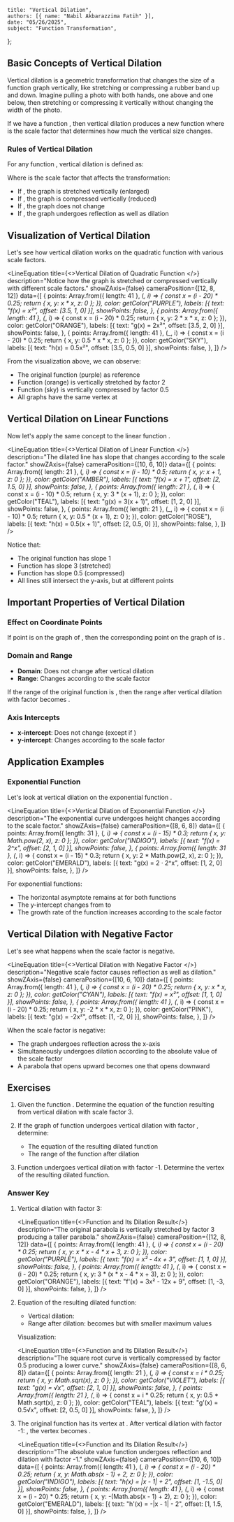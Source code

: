     title: "Vertical Dilation",
    authors: [{ name: "Nabil Akbarazzima Fatih" }],
    date: "05/26/2025",
    subject: "Function Transformation",
};


## Basic Concepts of Vertical Dilation

Vertical dilation is a geometric transformation that changes the size of a function graph vertically, like stretching or compressing a rubber band up and down. Imagine pulling a photo with both hands, one above and one below, then stretching or compressing it vertically without changing the width of the photo.

If we have a function <InlineMath math="f(x)" />, then vertical dilation produces a new function <InlineMath math="g(x) = k \cdot f(x)" /> where <InlineMath math="k" /> is the scale factor that determines how much the vertical size changes.

### Rules of Vertical Dilation

For any function <InlineMath math="f(x)" />, vertical dilation is defined as:

<BlockMath math="g(x) = k \cdot f(x)" />

Where <InlineMath math="k" /> is the scale factor that affects the transformation:
- If <InlineMath math="k > 1" />, the graph is stretched vertically (enlarged)
- If <InlineMath math="0 < k < 1" />, the graph is compressed vertically (reduced)
- If <InlineMath math="k = 1" />, the graph does not change
- If <InlineMath math="k < 0" />, the graph undergoes reflection as well as dilation

## Visualization of Vertical Dilation

Let's see how vertical dilation works on the quadratic function <InlineMath math="f(x) = x^2" /> with various scale factors.

<LineEquation
  title={<>Vertical Dilation of Quadratic Function <InlineMath math="f(x) = x^2" /></>}
  description="Notice how the graph is stretched or compressed vertically with different scale factors."
  showZAxis={false}
  cameraPosition={[12, 8, 12]}
  data={[
    {
      points: Array.from({ length: 41 }, (_, i) => {
        const x = (i - 20) * 0.25;
        return { x, y: x * x, z: 0 };
      }),
      color: getColor("PURPLE"),
      labels: [{ text: "f(x) = x²", offset: [3.5, 1, 0] }],
      showPoints: false,
    },
    {
      points: Array.from({ length: 41 }, (_, i) => {
        const x = (i - 20) * 0.25;
        return { x, y: 2 * x * x, z: 0 };
      }),
      color: getColor("ORANGE"),
      labels: [{ text: "g(x) = 2x²", offset: [3.5, 2, 0] }],
      showPoints: false,
    },
    {
      points: Array.from({ length: 41 }, (_, i) => {
        const x = (i - 20) * 0.25;
        return { x, y: 0.5 * x * x, z: 0 };
      }),
      color: getColor("SKY"),
      labels: [{ text: "h(x) = 0.5x²", offset: [3.5, 0.5, 0] }],
      showPoints: false,
    },
  ]}
/>

From the visualization above, we can observe:
- The original function <InlineMath math="f(x) = x^2" /> (purple) as reference
- Function <InlineMath math="g(x) = 2x^2" /> (orange) is vertically stretched by factor 2
- Function <InlineMath math="h(x) = 0.5x^2" /> (sky) is vertically compressed by factor 0.5
- All graphs have the same vertex at <InlineMath math="(0, 0)" />

## Vertical Dilation on Linear Functions

Now let's apply the same concept to the linear function <InlineMath math="f(x) = x + 1" />.

<LineEquation
  title={<>Vertical Dilation of Linear Function <InlineMath math="f(x) = x + 1" /></>}
  description="The dilated line has slope that changes according to the scale factor."
  showZAxis={false}
  cameraPosition={[10, 6, 10]}
  data={[
    {
      points: Array.from({ length: 21 }, (_, i) => {
        const x = (i - 10) * 0.5;
        return { x, y: x + 1, z: 0 };
      }),
      color: getColor("AMBER"),
      labels: [{ text: "f(x) = x + 1", offset: [2, 1.5, 0] }],
      showPoints: false,
    },
    {
      points: Array.from({ length: 21 }, (_, i) => {
        const x = (i - 10) * 0.5;
        return { x, y: 3 * (x + 1), z: 0 };
      }),
      color: getColor("TEAL"),
      labels: [{ text: "g(x) = 3(x + 1)", offset: [1, 2, 0] }],
      showPoints: false,
    },
    {
      points: Array.from({ length: 21 }, (_, i) => {
        const x = (i - 10) * 0.5;
        return { x, y: 0.5 * (x + 1), z: 0 };
      }),
      color: getColor("ROSE"),
      labels: [{ text: "h(x) = 0.5(x + 1)", offset: [2, 0.5, 0] }],
      showPoints: false,
    },
  ]}
/>

Notice that:
- The original function <InlineMath math="f(x) = x + 1" /> has slope 1
- Function <InlineMath math="g(x) = 3(x + 1)" /> has slope 3 (stretched)
- Function <InlineMath math="h(x) = 0.5(x + 1)" /> has slope 0.5 (compressed)
- All lines still intersect the y-axis, but at different points

## Important Properties of Vertical Dilation

### Effect on Coordinate Points

If point <InlineMath math="(a, b)" /> is on the graph of <InlineMath math="f(x)" />, then the corresponding point on the graph of <InlineMath math="k \cdot f(x)" /> is <InlineMath math="(a, k \cdot b)" />.

### Domain and Range

- **Domain**: Does not change after vertical dilation
- **Range**: Changes according to the scale factor <InlineMath math="k" />

If the range of the original function is <InlineMath math="[c, d]" />, then the range after vertical dilation with factor <InlineMath math="k > 0" /> becomes <InlineMath math="[k \cdot c, k \cdot d]" />.

### Axis Intercepts

- **x-intercept**: Does not change (except if <InlineMath math="k = 0" />)
- **y-intercept**: Changes according to the scale factor

## Application Examples

### Exponential Function

Let's look at vertical dilation on the exponential function <InlineMath math="f(x) = 2^x" />.

<LineEquation
  title={<>Vertical Dilation of Exponential Function <InlineMath math="f(x) = 2^x" /></>}
  description="The exponential curve undergoes height changes according to the scale factor."
  showZAxis={false}
  cameraPosition={[8, 6, 8]}
  data={[
    {
      points: Array.from({ length: 31 }, (_, i) => {
        const x = (i - 15) * 0.3;
        return { x, y: Math.pow(2, x), z: 0 };
      }),
      color: getColor("INDIGO"),
      labels: [{ text: "f(x) = 2^x", offset: [2, 1, 0] }],
      showPoints: false,
    },
    {
      points: Array.from({ length: 31 }, (_, i) => {
        const x = (i - 15) * 0.3;
        return { x, y: 2 * Math.pow(2, x), z: 0 };
      }),
      color: getColor("EMERALD"),
      labels: [{ text: "g(x) = 2 · 2^x", offset: [1, 2, 0] }],
      showPoints: false,
    },
  ]}
/>

For exponential functions:
- The horizontal asymptote remains at <InlineMath math="y = 0" /> for both functions
- The y-intercept changes from <InlineMath math="(0, 1)" /> to <InlineMath math="(0, 2)" />
- The growth rate of the function increases according to the scale factor

## Vertical Dilation with Negative Factor

Let's see what happens when the scale factor is negative.

<LineEquation
  title={<>Vertical Dilation with Negative Factor <InlineMath math="f(x) = x^2" /></>}
  description="Negative scale factor causes reflection as well as dilation."
  showZAxis={false}
  cameraPosition={[10, 6, 10]}
  data={[
    {
      points: Array.from({ length: 41 }, (_, i) => {
        const x = (i - 20) * 0.25;
        return { x, y: x * x, z: 0 };
      }),
      color: getColor("CYAN"),
      labels: [{ text: "f(x) = x²", offset: [1, 1, 0] }],
      showPoints: false,
    },
    {
      points: Array.from({ length: 41 }, (_, i) => {
        const x = (i - 20) * 0.25;
        return { x, y: -2 * x * x, z: 0 };
      }),
      color: getColor("PINK"),
      labels: [{ text: "g(x) = -2x²", offset: [1, -2, 0] }],
      showPoints: false,
    },
  ]}
/>

When the scale factor is negative:
- The graph undergoes reflection across the x-axis
- Simultaneously undergoes dilation according to the absolute value of the scale factor
- A parabola that opens upward becomes one that opens downward

## Exercises

1. Given the function <InlineMath math="f(x) = x^2 - 4x + 3" />. Determine the equation of the function resulting from vertical dilation with scale factor 3.

2. If the graph of function <InlineMath math="g(x) = \sqrt{x}" /> undergoes vertical dilation with factor <InlineMath math="\frac{1}{2}" />, determine:
   - The equation of the resulting dilated function
   - The range of the function after dilation

3. Function <InlineMath math="h(x) = |x - 1| + 2" /> undergoes vertical dilation with factor -1. Determine the vertex of the resulting dilated function.

### Answer Key

1. Vertical dilation with factor 3: <InlineMath math="f'(x) = 3f(x) = 3(x^2 - 4x + 3) = 3x^2 - 12x + 9" />

   <LineEquation
     title={<>Function <InlineMath math="f(x) = x^2 - 4x + 3" /> and Its Dilation Result</>}
     description="The original parabola is vertically stretched by factor 3 producing a taller parabola."
     showZAxis={false}
     cameraPosition={[12, 8, 12]}
     data={[
       {
         points: Array.from({ length: 41 }, (_, i) => {
           const x = (i - 20) * 0.25;
           return { x, y: x * x - 4 * x + 3, z: 0 };
         }),
         color: getColor("PURPLE"),
         labels: [{ text: "f(x) = x² - 4x + 3", offset: [1, 1, 0] }],
         showPoints: false,
       },
       {
         points: Array.from({ length: 41 }, (_, i) => {
           const x = (i - 20) * 0.25;
           return { x, y: 3 * (x * x - 4 * x + 3), z: 0 };
         }),
         color: getColor("ORANGE"),
         labels: [{ text: "f'(x) = 3x² - 12x + 9", offset: [1, -3, 0] }],
         showPoints: false,
       },
     ]}
   />

2. Equation of the resulting dilated function:
    
   - Vertical dilation: <InlineMath math="g'(x) = \frac{1}{2}g(x) = \frac{1}{2}\sqrt{x}" />
   - Range after dilation: <InlineMath math="[0, \infty)" /> becomes <InlineMath math="[0, \infty)" /> but with smaller maximum values

   Visualization:

   <LineEquation
     title={<>Function <InlineMath math="g(x) = \sqrt{x}" /> and Its Dilation Result</>}
     description="The square root curve is vertically compressed by factor 0.5 producing a lower curve."
     showZAxis={false}
     cameraPosition={[8, 6, 8]}
     data={[
       {
         points: Array.from({ length: 21 }, (_, i) => {
           const x = i * 0.25;
           return { x, y: Math.sqrt(x), z: 0 };
         }),
         color: getColor("VIOLET"),
         labels: [{ text: "g(x) = √x", offset: [2, 1, 0] }],
         showPoints: false,
       },
       {
         points: Array.from({ length: 21 }, (_, i) => {
           const x = i * 0.25;
           return { x, y: 0.5 * Math.sqrt(x), z: 0 };
         }),
         color: getColor("TEAL"),
         labels: [{ text: "g'(x) = 0.5√x", offset: [2, 0.5, 0] }],
         showPoints: false,
       },
     ]}
   />

3. The original function <InlineMath math="h(x) = |x - 1| + 2" /> has its vertex at <InlineMath math="(1, 2)" />.
   After vertical dilation with factor -1: <InlineMath math="h'(x) = -1 \cdot (|x - 1| + 2) = -|x - 1| - 2" />, the vertex becomes <InlineMath math="(1, -2)" />.

   <LineEquation
     title={<>Function <InlineMath math="h(x) = |x - 1| + 2" /> and Its Dilation Result</>}
     description="The absolute value function undergoes reflection and dilation with factor -1."
     showZAxis={false}
     cameraPosition={[10, 6, 10]}
     data={[
       {
         points: Array.from({ length: 41 }, (_, i) => {
           const x = (i - 20) * 0.25;
           return { x, y: Math.abs(x - 1) + 2, z: 0 };
         }),
         color: getColor("INDIGO"),
         labels: [{ text: "h(x) = |x - 1| + 2", offset: [1, -1.5, 0] }],
         showPoints: false,
       },
       {
         points: Array.from({ length: 41 }, (_, i) => {
           const x = (i - 20) * 0.25;
           return { x, y: -(Math.abs(x - 1) + 2), z: 0 };
         }),
         color: getColor("EMERALD"),
         labels: [{ text: "h'(x) = -|x - 1| - 2", offset: [1, 1.5, 0] }],
         showPoints: false,
       },
     ]}
   />